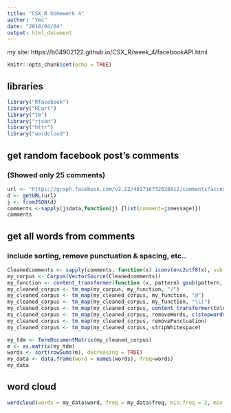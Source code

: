 ```yaml
---
title: "CSX_R homework 4"
author: "Ymc"
date: "2018/04/04"
output: html_document
---
```

my site: https://b04902122.github.io/CSX_R/week_4/facebookAPI.html
  
  ```r
knitr::opts_chunk$set(echo = TRUE)
```

## libraries

```r
library("Rfacebook")
library("RCurl")
library("tm")
library("rjson")
library("httr")
library("wordcloud")
```

## get random facebook post's comments
### (Showed only 25 comments)
```r
url <- "https://graph.facebook.com/v2.12/481716732028912/comments?access_token=EAACEdEose0cBABe81zAzppjKdF1Blxwr4l7sMsB1baz0zWs9pSgumZAfT9nsCDlJxm3ySrmQrjoZA8OT4kjeIhG5pnRDbFkfylqre6LguQHn9RFmuJxJTTrLP4PVr31ZCSvbkKuAvzkpLOToykjtIgslozyZAZA6kw8XTBtdzFneiQpkeFL1xAV0XBO6wRNtKfelToDE1sgZDZD&pretty=0&limit=25&after=NDU4NwZDZD"
d <- getURL(url)
j <- fromJSON(d)
comments <-sapply(j$data,function(j) {list(comment=j$message)})
comments
```
## get all words from comments
### include sorting, remove punctuation & spacing, etc..
```r
Cleanedcomments <- sapply(comments, function(x) iconv(enc2utf8(x), sub = "byte"))
my_corpus <- Corpus(VectorSource(Cleanedcomments))
my_function <- content_transformer(function (x, pattern) gsub(pattern, " ", x))
my_cleaned_corpus <- tm_map(my_corpus, my_function, "/")
my_cleaned_corpus <- tm_map(my_cleaned_corpus, my_function, "@")
my_cleaned_corpus <- tm_map(my_cleaned_corpus, my_function, "\\|")
my_cleaned_corpus <- tm_map(my_cleaned_corpus, content_transformer(tolower))
my_cleaned_corpus <- tm_map(my_cleaned_corpus, removeWords, c(stopwords("english")))
my_cleaned_corpus <- tm_map(my_cleaned_corpus, removePunctuation)
my_cleaned_corpus <- tm_map(my_cleaned_corpus, stripWhitespace)

my_tdm <- TermDocumentMatrix(my_cleaned_corpus)
m <- as.matrix(my_tdm)
words <- sort(rowSums(m), decreasing = TRUE)
my_data <- data.frame(word = names(words), freq=words)
my_data
```
## word cloud
```r
wordcloud(words = my_data$word, freq = my_data$freq, min.freq = 2, max.words = 300, random.order=FALSE, rot.per = 0.35, colors = brewer.pal(8, "Dark2"))
```
